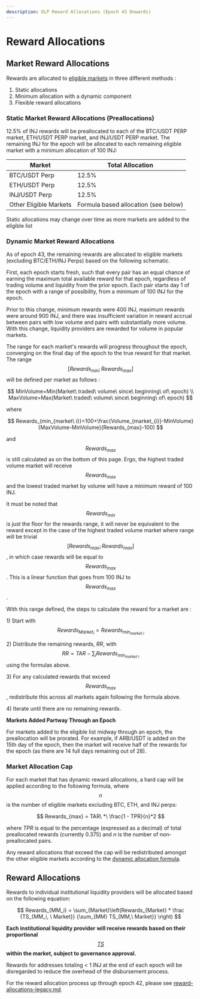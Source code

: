 ```yaml
---
description: OLP Reward Allocations (Epoch 43 Onwards)
---
```


# Reward Allocations

## Market Reward Allocations

Rewards are allocated to [eligible markets](eligible-markets.md) in three different methods :

1. Static allocations
2. Minimum allocation with a dynamic component
3. Flexible reward allocations

### Static Market Reward Allocations (Preallocations)

12.5% of INJ rewards will be preallocated to each of the BTC/USDT PERP market, ETH/USDT PERP market, and INJ/USDT PERP market. The remaining INJ for the epoch will be allocated to each remaining eligible market with a minimum allocation of 100 INJ:&#x20;

| Market                 | Total Allocation                     |
| ---------------------- | ------------------------------------ |
| BTC/USDT Perp          | 12.5%                                |
| ETH/USDT Perp          | 12.5%                                |
| INJ/USDT Perp          | 12.5%                                |
| Other Eligible Markets | Formula based allocation (see below) |

<Callout icon="info" color="#07C1FF" iconType="regular">
Static allocations may change over time as more markets are added to the eligible list
</Callout>

### Dynamic Market Reward Allocations

As of epoch 43, the remaining rewards are allocated to eligible markets (excluding BTC/ETH/INJ Perps) based on the following schematic.

First, each epoch starts fresh, such that every pair has an equal chance of earning the maximum total available reward for that epoch, regardless of trading volume and liquidity from the prior epoch. Each pair starts day 1 of the epoch with a range of possibility, from a minimum of 100 INJ for the epoch.

Prior to this change, minimum rewards were 400 INJ, maximum rewards were around 900 INJ, and there was insufficient variation in reward accrual between pairs with low volume and pairs with substantially more volume. With this change, liquidity providers are rewarded for volume in popular markets.

The range for each market's rewards will progress throughout the epoch, converging on the final day of the epoch to the true reward for that market. The range $$[Rewards_{min};Rewards_{max}]$$ will be defined per market as follows :&#x20;

$$
MinVolume=Min(Market\ traded\ volume\ since\ beginning\ of\ epoch) \\
MaxVolume=Max(Market\ traded\ volume\ since\ beginning\ of\ epoch)
$$

where

$$
Rewards_{min_{market\ i}}=100+\frac{Volume_{market_{i}}-MinVolume}{MaxVolume-MinVolume}(Rewards_{max}-100)
$$

and $$Rewards_{max}$$ is still calculated as on the bottom of this page. Ergo, the highest traded volume market will receive $$Rewards_{max}$$ and the lowest traded market by volume will have a minimum reward of 100 INJ.

It must be noted that $$Rewards_{min}$$ is just the floor for the rewards range, it will never be equivalent to the reward except in the case of the highest traded volume market where range will be trivial $$[Rewards_{max};Rewards_{max}]$$, in which case rewards will be equal to $$Rewards_{max}$$. This is a linear function that goes from 100 INJ to $$Rewards_{max}$$.

With this range defined, the steps to calculate the reward for a market are :&#x20;

1\) Start with $$Rewards_{Market_{i}}=Rewards_{min_{market\ i}}$$&#x20;

2\) Distribute the remaining rewards, _RR_, with $$RR=TAR-\sum_{i}Rewards_{min_{market\ i}}$$using the formulas above.

3\) For any calculated rewards that exceed $$Rewards_{max}$$, redistribute this across all markets again following the formula above.

4\) Iterate until there are no remaining rewards.

**Markets Added Partway Through an Epoch**

For markets added to the eligible list midway through an epoch, the preallocation will be prorated. For example, if ARB/USDT is added on the 15th day of the epoch, then the market will receive half of the rewards for the epoch (as there are 14 full days remaining out of 28).

### Market Allocation Cap

For each market that has dynamic reward allocations, a hard cap will be applied according to the following formula, where $$n$$ is the number of eligible markets excluding BTC, ETH, and INJ perps:

$$
Rewards_{max} = TAR\ *\ \frac{1 - TPR}{n}*2
$$

where _TPR_ is equal to the percentage (expressed as a decimal) of total preallocated rewards (currently 0.375) and _n_ is the number of non-preallocated pairs.

Any reward allocations that exceed the cap will be redistributed amongst the other eligible markets according to the [dynamic allocation formula](reward-allocations.md#dynamic-market-reward-allocations).

## Reward Allocations

Rewards to individual institutional liquidity providers will be allocated based on the following equation:

$$
Rewards_{MM_i} = \sum_{Market}\left(Rewards_{Market} * \frac {TS_{MM_i, \ Market}} {\sum_{MM} TS_{MM,\ Market}} \right)
$$

**Each institutional liquidity provider** **will receive rewards based on their proportional**[ $$TS$$ ](./scoring.md#total-score)**within the market, subject to governance approval.**&#x20;

<Callout icon="info" color="#07C1FF" iconType="regular">
Rewards for addresses totaling < 1 INJ at the end of each epoch will be disregarded to reduce the overhead of the disbursement process.&#x20;
</Callout>

For the reward allocation process up through epoch 42, please see [reward-allocations-legacy.md](reward-allocations-legacy.md "mention").
